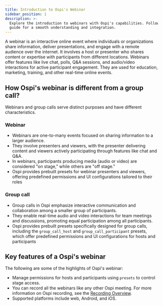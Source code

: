 ```yaml
---
title: Introduction to Ospi's Webinar
sidebar_position: 1
description: >-
  Explore the introduction to webinars with Ospi's capabilities. Follow our
  guide for a smooth understanding and integration.
---
```


A webinar is an interactive online event where individuals or organizations share information, deliver presentations, and engage with a remote audience over the internet. It involves a host or presenter who shares content or expertise with participants from different locations. Webinars offer features like live chat, polls, Q&A sessions, and audio/video interactions for active participant engagement. They are used for education, marketing, training, and other real-time online events.

## How Ospi's webinar is different from a group call?

Webinars and group calls serve distinct purposes and have different characteristics.

### Webinar

- Webinars are one-to-many events focused on sharing information to a larger audience.
- They involve presenters and viewers, with the presenter delivering content and viewers actively participating through features like chat and Q&A.
- In webinars, participants producing media (audio or video) are considered "on stage," while others are "off stage."
- Ospi provides prebuilt presets for webinar presenters and viewers, offering predefined permissions and UI configurations tailored to their roles

### Group call

- Group calls in Ospi emphasize interactive communication and collaboration among a smaller group of participants.
- They enable real-time audio and video interactions for team meetings and discussions, promoting equal participation among all participants.
- Ospi provides prebuilt presets specifically designed for group calls, including the `group_call_host` and `group_call_participant` presets, which offer predefined permissions and UI configurations for hosts and participants

## Key features of a Ospi's webinar

The following are some of the highlights of Ospi's webinar:

- Manage permissions for hosts and participants using `presets` to control stage access.
- You can record all the webinars like any other Ospi meeting. For more information on Ospi recording, see the [Recording Overview](/guides/capabilities/recording/recording-overview).
- Supported platforms include web, Android, and iOS.

<head>
  <title>Introduction to Ospi's Webinar Guide</title>
  <meta name="description" content="Explore the introduction to webinars with Ospi's capabilities. Follow our guide for a smooth understanding and integration."/>
</head>
